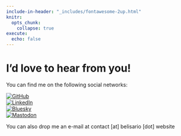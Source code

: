 ```yaml
---
include-in-header: "_includes/fontawesome-2up.html"
knitr:
  opts_chunk: 
    collapse: true
execute: 
  echo: false
---
```


# [I'd love to hear from you!]{.primary}

You can find me on the following social networks: 

[![GitHub](https://img.shields.io/badge/GitHub-%2312100E.svg?style=flat&logo=github&logoColor=white)](https://github.com/belisards)  
[![LinkedIn](https://img.shields.io/badge/LinkedIn-%230A66C2.svg?style=flat&logo=linkedin&logoColor=white)](https://linkedin.com/in/adriano-belisario-76758632)  
[![Bluesky](https://img.shields.io/badge/Bluesky-%2312100E.svg?style=flat&logo=github&logoColor=white)](https://bsky.app/profile/did:plc:c7wkk6l33tzzvkok2reyvr5f)  
[![Mastodon](https://img.shields.io/badge/Mastodon-%236464FF.svg?style=flat&logo=mastodon&logoColor=white)](https://fosstodon.org/@belisards)

You can also drop me an e-mail at contact [at] belisario [dot] website